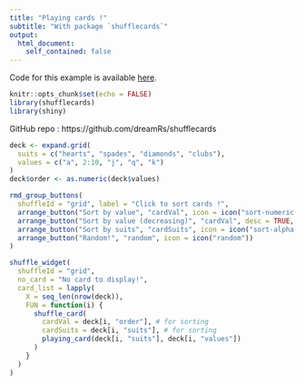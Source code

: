 ```yaml
---
title: "Playing cards !"
subtitle: "With package `shufflecards`"
output:
  html_document:
    self_contained: false
---
```


Code for this example is available [here](https://github.com/dreamRs/shufflecards/blob/master/inst/examples/playing-cards-md/index.Rmd).


```r
knitr::opts_chunk$set(echo = FALSE)
library(shufflecards)
library(shiny)
```

<i class="fab fa-github" aria-hidden="true"></i> GitHub repo : https://github.com/dreamRs/shufflecards

<!-- data -->
```r
deck <- expand.grid(
  suits = c("hearts", "spades", "diamonds", "clubs"),
  values = c("a", 2:10, "j", "q", "k")
)
deck$order <- as.numeric(deck$values)
```


<!-- sorting buttons -->
```r
rmd_group_buttons(
  shuffleId = "grid", label = "Click to sort cards !",
  arrange_button("Sort by value", "cardVal", icon = icon("sort-numeric-asc")),
  arrange_button("Sort by value (decreasing)", "cardVal", desc = TRUE, icon = icon("sort-numeric-desc")),
  arrange_button("Sort by suits", "cardSuits", icon = icon("sort-alpha-asc")),
  arrange_button("Random!", "random", icon = icon("random"))
)
```


<!-- shuffle grid layout -->
```r
shuffle_widget(
  shuffleId = "grid",
  no_card = "No card to display!",
  card_list = lapply(
    X = seq_len(nrow(deck)),
    FUN = function(i) {
      shuffle_card(
        cardVal = deck[i, "order"], # for sorting
        cardSuits = deck[i, "suits"], # for sorting
        playing_card(deck[i, "suits"], deck[i, "values"])
      )
    }
  )
)
```

